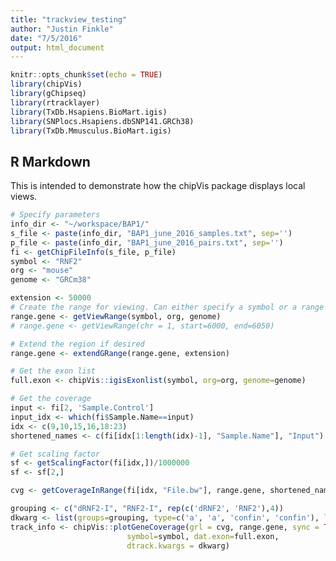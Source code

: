 ```yaml
---
title: "trackview_testing"
author: "Justin Finkle"
date: "7/5/2016"
output: html_document
---
```


```r
knitr::opts_chunk$set(echo = TRUE)
library(chipVis)
library(gChipseq)
library(rtracklayer)
library(TxDb.Hsapiens.BioMart.igis)
library(SNPlocs.Hsapiens.dbSNP141.GRCh38)
library(TxDb.Mmusculus.BioMart.igis)
```

## R Markdown

This is intended to demonstrate how the chipVis package displays local views.
```r
# Specify parameters
info_dir <- "~/workspace/BAP1/"
s_file <- paste(info_dir, "BAP1_june_2016_samples.txt", sep='')
p_file <- paste(info_dir, "BAP1_june_2016_pairs.txt", sep='')
fi <- getChipFileInfo(s_file, p_file)
symbol <- "RNF2"
org <- "mouse"
genome <- "GRCm38"
```

```r
extension <- 50000
# Create the range for viewing. Can either specify a symbol or a range
range.gene <- getViewRange(symbol, org, genome)
# range.gene <- getViewRange(chr = 1, start=6000, end=6050)

# Extend the region if desired
range.gene <- extendGRange(range.gene, extension)

# Get the exon list
full.exon <- chipVis::igisExonlist(symbol, org=org, genome=genome)

# Get the coverage
input <- fi[2, 'Sample.Control']
input_idx <- which(fi$Sample.Name==input)
idx <- c(9,10,15,16,18:23)
shortened_names <- c(fi[idx[1:length(idx)-1], "Sample.Name"], "Input")

# Get scaling factor
sf <- getScalingFactor(fi[idx,])/1000000
sf <- sf[2,]

cvg <- getCoverageInRange(fi[idx, "File.bw"], range.gene, shortened_names, sf)
```

```r
grouping <- c("dRNF2-I", "RNF2-I", rep(c('dRNF2', 'RNF2'),4))
dkwarg <- list(groups=grouping, type=c('a', 'a', 'confin', 'confin'), legend=TRUE)
track_info <- chipVis::plotGeneCoverage(grl = cvg, range.gene, sync = TRUE, genome=genome, 
                          symbol=symbol, dat.exon=full.exon,
                          dtrack.kwargs = dkwarg)
```